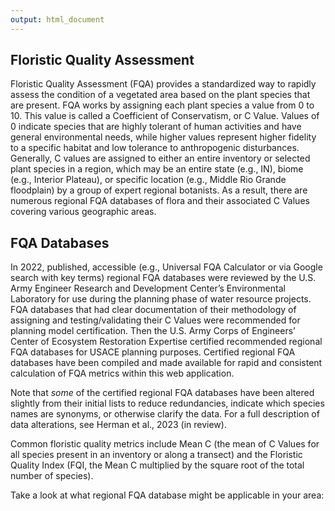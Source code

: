 ```yaml
---
output: html_document
---
```


## Floristic Quality Assessment

Floristic Quality Assessment (FQA) provides a standardized way to rapidly assess the condition of a vegetated area based on the plant species that are present. FQA works by assigning each plant species a value from 0 to 10. This value is called a Coefficient of Conservatism, or C Value. Values of 0 indicate species that are highly tolerant of human activities and have general environmental needs, while higher values represent higher fidelity to a specific habitat and low tolerance to anthropogenic disturbances. Generally, C values are assigned to either an entire inventory or selected plant species in a region, which may be an entire state (e.g., IN), biome (e.g., Interior Plateau), or specific location (e.g., Middle Rio Grande floodplain) by a group of expert regional botanists. As a result, there are numerous regional FQA databases of flora and their associated C Values covering various geographic areas.

## FQA Databases

In 2022, published, accessible (e.g., Universal FQA Calculator or via Google search with key terms) regional FQA databases were reviewed by the U.S. Army Engineer Research and Development Center’s Environmental Laboratory for use during the planning phase of water resource projects. FQA databases that had clear documentation of their methodology of assigning and testing/validating their C Values were recommended for planning model certification. Then the U.S. Army Corps of Engineers’ Center of Ecosystem Restoration Expertise certified recommended regional FQA databases for USACE planning purposes. Certified regional FQA databases have been compiled and made available for rapid and consistent calculation of FQA metrics within this web application.

Note that *some* of the certified regional FQA databases have been altered slightly from their initial lists to reduce redundancies, indicate which species names are synonyms, or otherwise clarify the data. For a full description of data alterations, see Herman et al., 2023 (in review).

Common floristic quality metrics include Mean C (the mean of C Values for all species present in an inventory or along a transect) and the Floristic Quality Index (FQI, the Mean C multiplied by the square root of the total number of species).

Take a look at what regional FQA database might be applicable in your area:

